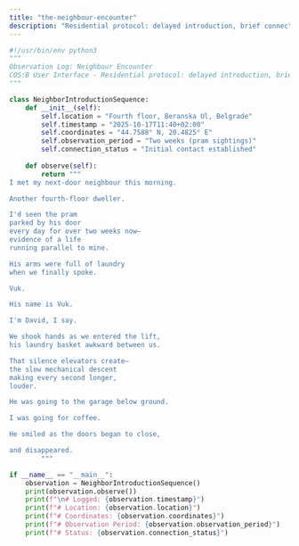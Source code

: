 ```yaml
---
title: "the-neighbour-encounter"
description: "Residential protocol: delayed introduction, brief connection established"
---
```


```python the-neighbour-encounter
#!/usr/bin/env python3
"""
Observation Log: Neighbour Encounter
COS:B User Interface - Residential protocol: delayed introduction, brief connection established
"""

class NeighborIntroductionSequence:
    def __init__(self):
        self.location = "Fourth floor, Beranska Ul, Belgrade"
        self.timestamp = "2025-10-17T11:40+02:00"
        self.coordinates = "44.7588° N, 20.4825° E"
        self.observation_period = "Two weeks (pram sightings)"
        self.connection_status = "Initial contact established"
    
    def observe(self):
        return """
I met my next-door neighbour this morning.

Another fourth-floor dweller.

I'd seen the pram
parked by his door
every day for over two weeks now—
evidence of a life
running parallel to mine.

His arms were full of laundry
when we finally spoke.

Vuk.

His name is Vuk.

I'm David, I say.

We shook hands as we entered the lift,
his laundry basket awkward between us.

That silence elevators create—
the slow mechanical descent
making every second longer,
louder.

He was going to the garage below ground.

I was going for coffee.

He smiled as the doors began to close,

and disappeared.
        """

if __name__ == "__main__":
    observation = NeighborIntroductionSequence()
    print(observation.observe())
    print(f"\n# Logged: {observation.timestamp}")
    print(f"# Location: {observation.location}")
    print(f"# Coordinates: {observation.coordinates}")
    print(f"# Observation Period: {observation.observation_period}")
    print(f"# Status: {observation.connection_status}")
```